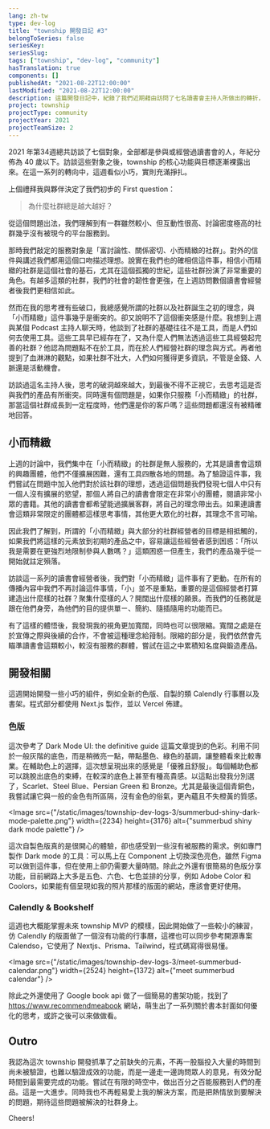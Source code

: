 ```yaml
---
lang: zh-tw
type: dev-log
title: "township 開發日記 #3"
belongToSeries: false
seriesKey: 
seriesSlug: 
tags: ["township", "dev-log", "community"]
hasTranslation: true
components: []
publishedAt: "2021-08-22T12:00:00"
lastModified: "2021-08-22T12:00:00"
description: 這篇開發日記中，紀錄了我們近期藉由訪問了七名讀書會主持人所做出的轉折，以及關於自製色版、township 前期開發等大小事
project: township
projectType: community
projectYear: 2021
projectTeamSize: 2
---
```


2021 年第34週總共訪談了七個對象，全部都是參與或經營過讀書會的人，年紀分佈為 40 歲以下。訪談這些對象之後，township 的核心功能與目標逐漸裸露出來。在這一系列的轉向中，這週看似小巧，實則充滿掙扎。

上個禮拜我與夥伴決定了我們初步的 First question：

> 為什麼社群總是越大越好？

從這個問題出法，我們理解到有一群雖然較小、但互動性很高、討論密度極高的社群幾乎沒有被現今的平台服務到。

那時我們敲定的服務對象是「富討論性、關係密切、小而精緻的社群」。對外的信件與講述我們都用這個口吻描述理想。說實在我們也的確相信這件事，相信小而精緻的社群是這個社會的基石，尤其在這個孤獨的世紀，這些社群扮演了非常重要的角色。有越多這類的社群，我們的社會的韌性會更強，在上週訪問數個讀書會經營者後我們更相信如此。

然而在我的思考裡有些破口，我總感覺所謂的社群以及社群誕生之初的理念，與「小而精緻」這件事幾乎是衝突的。卻又說明不了這個衝突感是什麼。我想到上週與某個 Podcast 主持人聊天時，他談到了社群的基礎往往不是工具，而是人們如何去使用工具。這些工具早已經存在了，又為什麼人們無法透過這些工具經營起完善的社群？他認為問題點不在於工具，而在於人們經營社群的理念與方式。再者他提到了血淋淋的觀點，如果社群不壯大，人們如何獲得更多資訊，不管是金錢、人脈還是活動機會。

訪談過這名主持人後，思考的破洞越來越大，到最後不得不正視它，去思考這是否與我們的產品有所衝突。同時還有個問題是，如果你只服務「小而精緻」的社群，那當這個社群成長到一定程度時，他們還是你的客戶嗎？這些問題都還沒有被精確地回答。

## 小而精緻

上週的討論中，我們集中在「小而精緻」的社群是無人服務的，尤其是讀書會這類的興趣團體，他們不僅擴展困難，還有工具四散各地的問題。為了驗證這件事，我們嘗試在問題中加入他們對於該社群的理想，透過這個問題我們發現七個人中只有一個人沒有擴展的慾望，那個人將自己的讀書會限定在非常小的團體，閱讀非常小眾的書籍。其他的讀書會都希望能過擴展客群，將自己的理念帶出去。如果連讀書會這類非常限定的團體都這樣思考事情，其他更大眾化的社群，其理念不言可喻。

因此我們了解到，所謂的「小而精緻」與大部分的社群經營者的目標是相抵觸的，如果我們將這樣的元素放到初期的產品之中，容易讓這些經營者感到困惑：「所以我是需要在更強烈地限制參與人數嗎？」這類困惑一但產生，我們的產品幾乎從一開始就註定殞落。

訪談這一系列的讀書會經營者後，我們對「小而精緻」這件事有了更動。在所有的傳播內容中我們不再討論這件事情，「小」並不是重點，重要的是這個經營者打算建造出什麼樣的社群？聚集什麼樣的人？開闊出什麼樣的願景。而我們的任務就是跟在他們身旁，為他們的目的提供單ㄧ、簡約、隨插隨用的功能而已。

有了這樣的體悟後，我發現我的視角更加寬闊，同時也可以很限縮。寬闊之處是在於宣傳之際與後續的合作，不會被這種理念給箝制。限縮的部分是，我們依然會先瞄準讀書會這類較小，較沒有服務的群體，嘗試在這之中累積知名度與鍛造產品。

## 開發相關

這週開始開發一些小巧的組件，例如全新的色版、自製的類 Calendly 行事曆以及書架。程式部分都使用 Next.js 製作，並以 Vercel 佈建。

### 色版

這次參考了 Dark Mode UI: the definitive guide 這篇文章提到的色彩。利用不同於一般灰階的底色，而是稍微亮一點，帶點墨色、綠色的基調，讓整體看來比較專業。在輔助色上的選擇，這次想呈現出來的感覺是「優雅且舒服」。每個輔助色都可以跳脫出底色的束縛，在較深的底色上甚至有種高貴感。以這點出發我分別選了，Scarlet、Steel Blue、Persian Green 和 Bronze。尤其是最後這個青銅色，我嘗試讓它與一般的金色有所區隔，沒有金色的俗氣，更內蘊且不失橙黃的質感。

<Image src={"/static/images/township-dev-logs-3/summerbud-shiny-dark-mode-palette.png"} width={2234} height={3176} alt={"summerbud shiny dark mode palette"} />

這次自製色版真的是很開心的體驗，卻也感受到一些沒有被服務的需求。例如專門製作 Dark mode 的工具：可以馬上在 Component 上切換深色亮色，雖然 Figma 可以做到這件事，但在使用上卻仍需要大量時間。除此之外還有很簡易的色版分享功能，目前網路上大多是五色、六色、七色並排的分享，例如 Adobe Color 和 Coolors，如果能有個呈現如我的照片那樣的版面的網站，應該會更好使用。

### Calendly & Bookshelf

這週也大概能掌握未來 township MVP 的模樣，因此開始做了一些較小的練習，仿 Calendly 的版面做了一個沒有功能的行事曆，這裡也可以同步參考開源專案 Calendso，它使用了 Nextjs、Prisma、Tailwind，程式碼寫得很易懂。

<Image src={"/static/images/township-dev-logs-3/meet-summerbud-calendar.png"} width={2524} height={1372} alt={"meet summerbud calendar"} />

除此之外還使用了 Google book api 做了一個簡易的書架功能，找到了 https://www.recommendmeabook 網站，萌生出了一系列關於書本封面如何優化的思考，或許之後可以來做做看。

## Outro

我認為這次 township 開發抓準了之前缺失的元素，不再一股腦投入大量的時間到尚未被驗證，也難以驗證成效的功能，而是一邊走一邊詢問眾人的意見，有效分配時間到最需要完成的功能。嘗試在有限的時空中，做出百分之百能服務到人們的產品。這是一大進步。同時我也不再輕易愛上我的解決方案，而是把熱情放到要解決的問題，期待這些問題被解決的社群身上。

Cheers!
